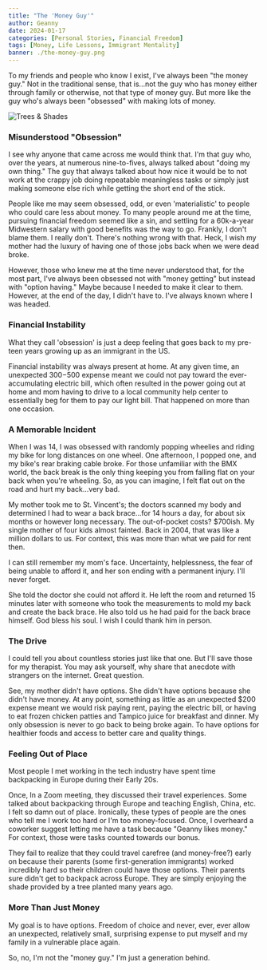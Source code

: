 ```yaml
---
title: "The 'Money Guy'"
author: Geanny
date: 2024-01-17
categories: [Personal Stories, Financial Freedom]
tags: [Money, Life Lessons, Immigrant Mentality]
banner: ./the-money-guy.png
---
```


To my friends and people who know I exist, I've always been "the money guy." Not in the traditional sense, that is...not the guy who has money either through family or otherwise, not that type of money guy. But more like the guy who's always been "obsessed" with making lots of money.

![Trees & Shades](./the-money-guy.png)

### Misunderstood "Obsession"

I see why anyone that came across me would think that. I'm that guy who, over the years, at numerous nine-to-fives, always talked about "doing my own thing." The guy that always talked about how nice it would be to not work at the crappy job doing repeatable meaningless tasks or simply just making someone else rich while getting the short end of the stick.

People like me may seem obsessed, odd, or even 'materialistic' to people who could care less about money. To many people around me at the time, pursuing financial freedom seemed like a sin, and settling for a 60k-a-year Midwestern salary with good benefits was the way to go. Frankly, I don't blame them. I really don't. There's nothing wrong with that. Heck, I wish my mother had the luxury of having one of those jobs back when we were dead broke.

However, those who knew me at the time never understood that, for the most part, I've always been obsessed not with "money getting" but instead with "option having." Maybe because I needed to make it clear to them. However, at the end of the day, I didn't have to. I've always known where I was headed. 

### Financial Instability

What they call 'obsession' is just a deep feeling that goes back to my pre-teen years growing up as an immigrant in the US. 

Financial instability was always present at home. At any given time, an unexpected $300-$500 expense meant we could not pay toward the ever-accumulating electric bill, which often resulted in the power going out at home and mom having to drive to a local community help center to essentially beg for them to pay our light bill. That happened on more than one occasion. 

### A Memorable Incident

When I was 14, I was obsessed with randomly popping wheelies and riding my bike for long distances on one wheel. One afternoon, I popped one, and my bike's rear braking cable broke. For those unfamiliar with the BMX world, the back break is the only thing keeping you from falling flat on your back when you're wheeling. So, as you can imagine, I felt flat out on the road and hurt my back...very bad. 

My mother took me to St. Vincent's; the doctors scanned my body and determined I had to wear a back brace...for 14 hours a day, for about six months or however long necessary. The out-of-pocket costs? $700ish. My single mother of four kids almost fainted. Back in 2004, that was like a million dollars to us. For context, this was more than what we paid for rent then. 

I can still remember my mom's face. Uncertainty, helplessness, the fear of being unable to afford it, and her son ending with a permanent injury. I'll never forget. 

She told the doctor she could not afford it. He left the room and returned 15 minutes later with someone who took the measurements to mold my back and create the back brace. He also told us he had paid for the back brace himself. God bless his soul. I wish I could thank him in person.

### The Drive

I could tell you about countless stories just like that one. But I'll save those for my therapist. You may ask yourself, why share that anecdote with strangers on the internet. Great question. 

See, my mother didn't have options. She didn't have options because she didn't have money. At any point, something as little as an unexpected $200 expense meant we would risk paying rent, paying the electric bill, or having to eat frozen chicken patties and Tampico juice for breakfast and dinner. My only obsession is never to go back to being broke again. To have options for healthier foods and access to better care and quality things. 

### Feeling Out of Place

Most people I met working in the tech industry have spent time backpacking in Europe during their Early 20s. 

Once, In a Zoom meeting, they discussed their travel experiences. Some talked about backpacking through Europe and teaching English, China, etc. I felt so damn out of place. Ironically, these types of people are the ones who tell me I work too hard or I'm too money-focused. Once, I overheard a coworker suggest letting me have a task because "Geanny likes money." For context, those were tasks counted towards our bonus.

They fail to realize that they could travel carefree (and money-free?) early on because their parents (some first-generation immigrants) worked incredibly hard so their children could have those options. Their parents sure didn't get to backpack across Europe. They are simply enjoying the shade provided by a tree planted many years ago. 

### More Than Just Money

My goal is to have options. Freedom of choice and never, ever, ever allow an unexpected, relatively small, surprising expense to put myself and my family in a vulnerable place again.

So, no, I'm not the "money guy." I'm just a generation behind. 